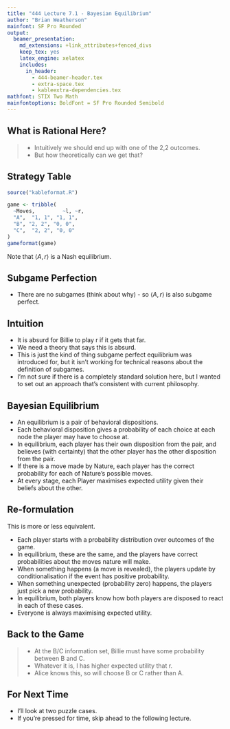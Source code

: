 ```yaml
---
title: "444 Lecture 7.1 - Bayesian Equilibrium"
author: "Brian Weatherson"
mainfont: SF Pro Rounded
output:
  beamer_presentation:
    md_extensions: +link_attributes+fenced_divs
    keep_tex: yes
    latex_engine: xelatex
    includes:
      in_header: 
        - 444-beamer-header.tex
        - extra-space.tex
        - kableextra-dependencies.tex
mathfont: STIX Two Math
mainfontoptions: BoldFont = SF Pro Rounded Semibold
---
```


## What is Rational Here?

<!-- \begin{center} -->
<!-- \begin{istgame} -->
<!-- %\setistgrowdirection'{east} -->
<!-- \xtdistance{15mm}{30mm} -->
<!-- \istroot(0){Alice} -->
<!--   \istb{A}[al]{(1,1)} -->
<!--   \istb{D}[ar] -->
<!--   \endist -->
<!-- \istroot(1)(0-2)<above right>{Alice} -->
<!--   \istb{L}[al] -->
<!--   \istb{R}[ar] -->
<!--   \endist -->
<!-- \xtdistance{10mm}{20mm} -->
<!-- \istroot(2)(1-1) -->
<!--   \istb{l}[al]{(2,2)} -->
<!--   \istb{𝓇}[ar]{(0,0)} -->
<!--   \endist -->
<!-- \istroot(3)(1-2) -->
<!--   \istb{l}[al]{(2,2)} -->
<!--   \istb{𝓇}[ar]{(0,0)} -->
<!--   \endist -->
<!-- \xtInfoset(2)(3){Billie} -->
<!-- \end{istgame} -->
<!-- \end{center} -->

\begin{center}
\begin{istgame}
%\setistgrowdirection'{east}
\xtdistance{15mm}{30mm}
\istroot(0){Alice}
  \istb{A}[al]{(1,1)}
  \istb{B}[r]
  \istb{C}[ar]
  \endist
\xtdistance{10mm}{20mm}
\istroot(1)(0-2)
  \istb{l}[al]{(2,2)}
  \istb{r}[ar]{(0,0)}
  \endist
\istroot(2)(0-3)
  \istb{l}[al]{(2,2)}
  \istb{r}[ar]{(0,0)}
  \endist
\xtInfoset(1)(2){Billie}
\end{istgame}
\end{center}

> - Intuitively we should end up with one of the 2,2 outcomes.
> - But how theoretically can we get that?

## Strategy Table

```r
source("kableformat.R")
```

```r
game <- tribble(
  ~Moves,         ~l, ~r,
  "A",  "1, 1", "1, 1", 
  "B", "2, 2", "0, 0",
  "C",  "2, 2", "0, 0"
)
gameformat(game)
```

Note that $\langle A, r \rangle$ is a Nash equilibrium.

## Subgame Perfection

\begin{center}
\begin{istgame}
%\setistgrowdirection'{east}
\xtdistance{15mm}{30mm}
\istroot(0){Alice}
  \istb{A}[al]{(1,1)}
  \istb{B}[r]
  \istb{C}[ar]
  \endist
\xtdistance{10mm}{20mm}
\istroot(1)(0-2)
  \istb{l}[al]{(2,2)}
  \istb{r}[ar]{(0,0)}
  \endist
\istroot(2)(0-3)
  \istb{l}[al]{(2,2)}
  \istb{r}[ar]{(0,0)}
  \endist
\xtInfoset(1)(2){Billie}
\end{istgame}
\end{center}

- There are no subgames (think about why) - so $\langle A, r \rangle$ is also subgame perfect.

## Intuition

- It is absurd for Billie to play r if it gets that far.
- We need a theory that says this is absurd.
- This is just the kind of thing subgame perfect equilibrium was introduced for, but it isn't working for technical reasons about the definition of subgames.
- I'm not sure if there is a completely standard solution here, but I wanted to set out an approach that's consistent with current philosophy.

## Bayesian Equilibrium

- An equilibrium is a pair of behavioral dispositions.
- Each behavioral disposition gives a probability of each choice at each node the player may have to choose at.
- In equilibrium, each player has their own disposition from the pair, and believes (with certainty) that the other player has the other disposition from the pair.
- If there is a move made by Nature, each player has the correct probability for each of Nature's possible moves.
- At every stage, each Player maximises expected utility given their beliefs about the other.

## Re-formulation

This is more or less equivalent.

- Each player starts with a probability distribution over outcomes of the game.
- In equilibrium, these are the same, and the players have correct probabilities about the moves nature will make.
- When something happens (a move is revealed), the players update by conditionalisation if the event has positive probability.
- When something unexpected (probability zero) happens, the players just pick a new probability.
- In equilibrium, both players know how both players are disposed to react in each of these cases.
- Everyone is always maximising expected utility.

## Back to the Game

\begin{center}
\begin{istgame}
%\setistgrowdirection'{east}
\xtdistance{15mm}{30mm}
\istroot(0){Alice}
  \istb{A}[al]{(1,1)}
  \istb{B}[r]
  \istb{C}[ar]
  \endist
\xtdistance{10mm}{20mm}
\istroot(1)(0-2)
  \istb{l}[al]{(2,2)}
  \istb{r}[ar]{(0,0)}
  \endist
\istroot(2)(0-3)
  \istb{l}[al]{(2,2)}
  \istb{r}[ar]{(0,0)}
  \endist
\xtInfoset(1)(2){Billie}
\end{istgame}
\end{center}

> - At the B/C information set, Billie must have some probability between B and C.
> - Whatever it is, l has higher expected utility that r.
> - Alice knows this, so will choose B or C rather than A.

## For Next Time

- I'll look at two puzzle cases.
- If you're pressed for time, skip ahead to the following lecture.